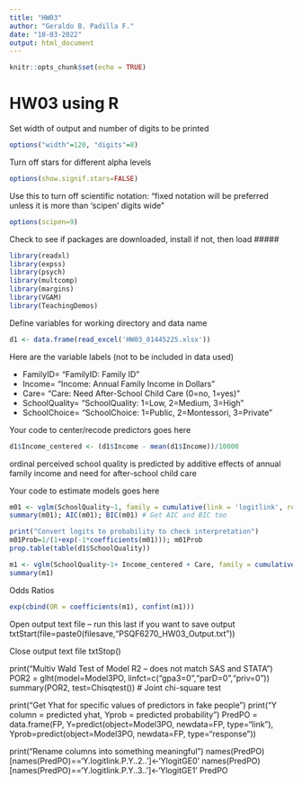 ```yaml
---
title: "HW03"
author: "Geraldo B. Padilla F."
date: "10-03-2022"
output: html_document
---
```


```r
knitr::opts_chunk$set(echo = TRUE)
```

# HW03 using R

Set width of output and number of digits to be printed
```r
options("width"=120, "digits"=8)
```

Turn off stars for different alpha levels
```r
options(show.signif.stars=FALSE)
```

Use this to turn off scientific notation: 
"fixed notation will be preferred unless it is more than 'scipen' digits wide"
```r
options(scipen=9)
```

Check to see if packages are downloaded, install if not, then load  #####
```r
library(readxl)
library(expss)
library(psych)
library(multcomp)
library(margins)
library(VGAM)
library(TeachingDemos)
```

Define variables for working directory and data name
```r
d1 <- data.frame(read_excel('HW03_01445225.xlsx'))
```

Here are the variable labels (not to be included in data used)

- FamilyID=      "FamilyID: Family ID"
- Income=        "Income: Annual Family Income in Dollars"
- Care=          "Care: Need After-School Child Care (0=no, 1=yes)"
- SchoolQuality= "SchoolQuality: 1=Low, 2=Medium, 3=High"
- SchoolChoice=  "SchoolChoice: 1=Public, 2=Montessori, 3=Private"

Your code to center/recode predictors goes here
```r
d1$Income_centered <- (d1$Income - mean(d1$Income))/10000
```

ordinal perceived school quality is predicted by additive effects of annual family income and need for after-school child care

Your code to estimate models goes here
```r
m01 <- vglm(SchoolQuality~1, family = cumulative(link = 'logitlink', reverse = T, parallel = T), data = d1)
summary(m01); AIC(m01); BIC(m01) # Get AIC and BIC too

print("Convert logits to probability to check interpretation")
m01Prob=1/(1+exp(-1*coefficients(m01))); m01Prob
prop.table(table(d1$SchoolQuality))

m1 <- vglm(SchoolQuality~1+ Income_centered + Care, family = cumulative(link = 'logitlink', reverse = T, parallel = T), data = d1)
summary(m1)
```

Odds Ratios
```r
exp(cbind(OR = coefficients(m1), confint(m1)))
```


Open output text file -- run this last if you want to save output
txtStart(file=paste0(filesave,"PSQF6270_HW03_Output.txt"))

Close output text file
txtStop()


print("Multiv Wald Test of Model R2 -- does not match SAS and STATA")
POR2 = glht(model=Model3PO, linfct=c("gpa3=0","parD=0","priv=0"))
summary(POR2, test=Chisqtest()) # Joint chi-square test 

print("Get Yhat for specific values of predictors in fake people") 
print("Y column = predicted yhat, Yprob = predicted probability")
PredPO = data.frame(FP, Y=predict(object=Model3PO, newdata=FP, type="link"),
                    Yprob=predict(object=Model3PO, newdata=FP, type="response")) 

print("Rename columns into something meaningful")
names(PredPO)[names(PredPO)=='Y.logitlink.P.Y..2..']<-'YlogitGE0'
names(PredPO)[names(PredPO)=='Y.logitlink.P.Y..3..']<-'YlogitGE1'
PredPO